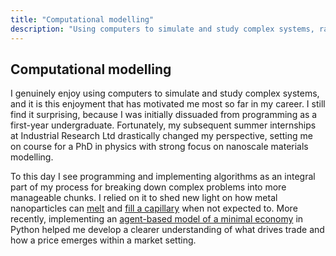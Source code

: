 ```yaml
---
title: "Computational modelling"
description: "Using computers to simulate and study complex systems, ranging from nanoscale materials to market-based economies."
---
```


## Computational modelling
I genuinely enjoy using computers to simulate and study complex systems, and it is this enjoyment that has motivated me most so far in my career. I still find it surprising, because I was initially dissuaded from programming as a first-year undergraduate. Fortunately, my subsequent summer internships at Industrial Research Ltd drastically changed my perspective, setting me on course for a PhD in physics with strong focus on nanoscale materials modelling. 

To this day I see programming and implementing algorithms as an integral part of my process for breaking down complex problems into more manageable chunks. I relied on it to shed new light on how metal nanoparticles can [melt](../../portfolio/projects/01_ClusterMelting.qmd) and [fill a capillary](../../portfolio/projects/02_Nanofluidics.qmd) when not expected to. More recently, implementing an [agent-based model of a minimal economy](../../portfolio/index.qmd) in Python helped me develop a clearer understanding of what drives trade and how a price emerges within a market setting.    